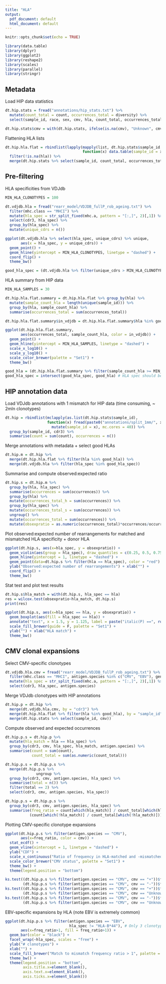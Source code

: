 ```yaml
---
title: "HLA"
output:
  pdf_document: default
  html_document: default
---
```


```r
knitr::opts_chunk$set(echo = TRUE)
```

```r
library(data.table)
library(dplyr)
library(ggplot2)
library(reshape2)
library(scales)
library(parallel)
library(stringr)
```

## Metadata

Load HIP data statistics

```r
dt.hip.stats = fread("annotations/hip_stats.txt") %>%
  mutate(count_total = count, occurrences_total = diversity) %>%
  select(sample_id, race, sex, cmv, hla, count_total, occurrences_total)

dt.hip.stats$cmv = with(dt.hip.stats, ifelse(is.na(cmv), "Unknown", cmv))
```

Flattening HLA lists

```r
dt.hip.hla.flat = rbindlist(lapply(mapply(list, dt.hip.stats$sample_id, dt.hip.stats$hla, SIMPLIFY=F),
                                   function(x) data.table(sample_id = x[[1]], hla = unlist(strsplit(x[[2]], ","))))) %>%
  filter(!is.na(hla)) %>%
  merge(dt.hip.stats %>% select(sample_id, count_total, occurrences_total))
```

## Pre-filtering

HLA specificities from VDJdb

```r
MIN_HLA_CLONOTYPES = 100

dt.vdjdb.hla = fread("rearr_model/VDJDB_fullP_rob_ageing.txt") %>% 
  filter(mhc.class == "MHCI") %>%
  mutate(hla_spec = str_split_fixed(mhc.a, pattern = "[:,]", 2)[,1]) %>%
  select(cdr3, hla_spec) %>%
  group_by(hla_spec) %>%
  mutate(unique_cdrs = n())

ggplot(dt.vdjdb.hla %>% select(hla_spec, unique_cdrs) %>% unique,
       aes(x = hla_spec, y = unique_cdrs)) +
  geom_point() +
  geom_hline(yintercept = MIN_HLA_CLONOTYPES, linetype = "dashed") +
  coord_flip() +
  theme_bw()

good_hla_spec = (dt.vdjdb.hla %>% filter(unique_cdrs > MIN_HLA_CLONOTYPES))$hla_spec
```

HLA summary from HIP data

```r
MIN_HLA_SAMPLES = 30

dt.hip.hla.flat.summary = dt.hip.hla.flat %>% group_by(hla) %>% 
  mutate(sample_count_hla = length(unique(sample_id))) %>%
  group_by(hla, sample_count_hla) %>%
  summarise(occurrences_total = sum(occurrences_total))

dt.hip.hla.flat.summary$in_vdjdb = dt.hip.hla.flat.summary$hla %in% good_hla_spec

ggplot(dt.hip.hla.flat.summary,
       aes(occurrences_total, sample_count_hla, color = in_vdjdb)) +
  geom_point() +
  geom_hline(yintercept = MIN_HLA_SAMPLES, linetype = "dashed") +
  scale_x_log10() +
  scale_y_log10() +
  scale_color_brewer(palette = "Set1") +
  theme_bw()

good_hla = (dt.hip.hla.flat.summary %>% filter(sample_count_hla >= MIN_HLA_SAMPLES))$hla
good_hla_spec = intersect(good_hla_spec, good_hla) # HLA spec should be present in HIP HLA for comparison
```

## HIP annotation data

Load VDJdb annotations with 1 mismatch for HIP data (time consuming, ~ 2mln clonotypes)

```r
dt.hip = rbindlist(mclapply(as.list(dt.hip.stats$sample_id),
                   function(x) fread(paste0("annotations/split_1mm/", x, ".annot.txt")) %>% 
                     mutate(sample_id = x), mc.cores = 40)) %>%
  group_by(sample_id, cdr3) %>%
  summarise(count = sum(count), occurrences = n())
```

Merge annotations with metadata + select good HLAs

```r
dt.hip.m = dt.hip %>%
  merge(dt.hip.hla.flat %>% filter(hla %in% good_hla)) %>%
  merge(dt.vdjdb.hla %>% filter(hla_spec %in% good_hla_spec))
```

Summarise and compute observed:expected ratio

```r
dt.hip.s = dt.hip.m %>%
  group_by(hla, hla_spec) %>%
  summarise(occurrences = sum(occurrences)) %>%
  group_by(hla) %>%
  mutate(occurrences_total_h = sum(occurrences)) %>%
  group_by(hla_spec) %>%
  mutate(occurrences_total_s = sum(occurrences)) %>%
  ungroup() %>%
  mutate(occurrences_total = sum(occurrences)) %>%
  mutate(obsexpratio = as.numeric(occurrences_total)*occurrences/occurrences_total_s/occurrences_total_h)
```

Plot observed:expected number of rearrangements for matched and mismatched HLA specificity + donor HLA

```r
ggplot(dt.hip.s, aes(x=hla_spec, y = obsexpratio)) +
  geom_violin(aes(group = hla_spec), draw_quantiles = c(0.25, 0.5, 0.75), trim = F) +
  geom_hline(yintercept = 1, linetype = "dashed") +
  geom_point(data=dt.hip.s %>% filter(hla == hla_spec), color = "red") +
  ylab("Observed:expected number of rearrangements") + xlab("") +
  coord_flip() +
  theme_bw()
```

Stat test and plot test results

```r
dt.hip.s$hla_match = with(dt.hip.s, hla_spec == hla)
res = wilcox.test(obsexpratio~hla_match, dt.hip.s)
print(res)
```

```r
ggplot(dt.hip.s, aes(x=hla_spec == hla, y = obsexpratio)) +
  geom_boxplot(aes(fill = hla_spec == hla)) +
  annotate("text", x = 1.5, y = 1.125, label = paste("italic(P) ==", round(res$p.value,3)), parse = T) +
  scale_fill_brewer(guide = F, palette = "Set1") +
  ylab("") + xlab("HLA match") +
  theme_bw()
```

## CMV clonal expansions

Select CMV-specific clonotypes

```r
dt.vdjdb.hla.cmv = fread("rearr_model/VDJDB_fullP_rob_ageing.txt") %>% 
  filter(mhc.class == "MHCI", antigen.species %in% c("CMV", "EBV"), gene == "TRB") %>%
  mutate(hla_spec = str_split_fixed(mhc.a, pattern = "[:,]", 2)[,1]) %>%
  select(cdr3, hla_spec, antigen.species)
```

Merge VDJdb clonotypes with HIP annotations

```r
dt.hip.p = dt.hip %>%
  merge(dt.vdjdb.hla.cmv, by = "cdr3") %>%
  merge(dt.hip.hla.flat %>% filter(hla %in% good_hla), by = "sample_id") %>%
  merge(dt.hip.stats %>% select(sample_id, cmv))
```

Compute observed and expected occurrences

```r
dt.hip.p.s = dt.hip.p %>%
  mutate(hla_match = hla == hla_spec) %>%
  group_by(cdr3, cmv, hla_spec, hla_match, antigen.species) %>%
  summarise(count = sum(count),
            count_total = sum(as.numeric(count_total))) 

dt.hip.p.s = dt.hip.p.s %>%
  merge(dt.hip.p.s %>%
              ungroup %>%
  group_by(cdr3, cmv, antigen.species, hla_spec) %>%
  summarise(total = n()) %>%
  filter(total == 2) %>%
  select(cdr3, cmv, antigen.species, hla_spec))

dt.hip.p.s = dt.hip.p.s %>%
  group_by(cdr3, cmv, antigen.species, hla_spec) %>%
  summarise(freq_ratio = count[which(hla_match)] / count_total[which(hla_match)] /
           (count[which(!hla_match)] / count_total[which(!hla_match)]))
```

Plotting CMV-specific clonotype expansions

```r
ggplot(dt.hip.p.s %>% filter(antigen.species == "CMV"), 
       aes(x=freq_ratio, color = cmv)) +
  stat_ecdf() + 
  geom_vline(xintercept = 1, linetype = "dashed") +
  ylab("CDF") + 
  scale_x_continuous("Ratio of frequency in HLA-matched and -mismatched samples", breaks = c(0,1,5,10)) +
  scale_color_brewer("CMV status", palette = "Set1") +
  theme_bw() +
  theme(legend.position = "bottom")

ks.test((dt.hip.p.s %>% filter(antigen.species == "CMV", cmv == "+"))$freq_ratio,
        (dt.hip.p.s %>% filter(antigen.species == "CMV", cmv == "-"))$freq_ratio)
ks.test((dt.hip.p.s %>% filter(antigen.species == "CMV", cmv == "+"))$freq_ratio,
        (dt.hip.p.s %>% filter(antigen.species == "CMV", cmv == "Unknown"))$freq_ratio)
ks.test((dt.hip.p.s %>% filter(antigen.species == "CMV", cmv == "-"))$freq_ratio,
        (dt.hip.p.s %>% filter(antigen.species == "CMV", cmv == "Unknown"))$freq_ratio)
```

EBV-specific expansions by HLA (note EBV is extremely common)

```r
ggplot(dt.hip.p.s %>% filter(antigen.species == "EBV",
                             hla_spec != "HLA-B*44"), # Only 3 clonotypes here
       aes(x=freq_ratio>1, fill = freq_ratio>1)) +
  geom_bar(color = "black") + 
  facet_wrap(~hla_spec, scales = "free") +
  ylab("# clonotypes") + 
  xlab("") +
  scale_fill_brewer("Match to mismatch frequency ratio > 1", palette = "Set1") +
  theme_bw() +
  theme(legend.position = "bottom",
        axis.title.x=element_blank(),
        axis.text.x=element_blank(),
        axis.ticks.x=element_blank())
```

